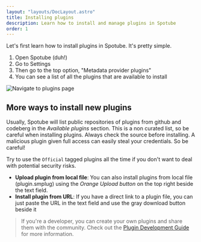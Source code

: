 ```yaml
---
layout: "layouts/DocLayout.astro"
title: Installing plugins
description: Learn how to install and manage plugins in Spotube
order: 1
---
```


Let's first learn how to install plugins in Spotube. It's pretty simple.

1. Open Spotube (duh!)
1. Go to Settings
1. Then go to the top option, "Metadata provider plugins"
1. You can see a list of all the plugins that are available to install

![Navigate to plugins page](/docs/getting-started/installing-plugins/navigate.webp)

## More ways to install new plugins

Usually, Spotube will list public repositories of plugins from github and codeberg in the _Available plugins_ section.
This is a non curated list, so be careful when installing plugins. Always check the source before installing.
A malicious plugin given full access can easily steal your credentials. So be careful!

Try to use the `Official` tagged plugins all the time if you don't want to deal with potential security risks.

- **Upload plugin from local file**: You can also install plugins from local file (plugin.smplug) using the _Orange Upload button_ on the top right beside the text field.
- **Install plugin from URL**: If you have a direct link to a plugin file, you can just paste the URL in the text field and use the gray download button beside it

> If you're a developer, you can create your own plugins and share them with the community. Check out the [Plugin Development Guide][developing_plugins] for more information.

[developing_plugins]: /docs/developing-plugins/introduction
